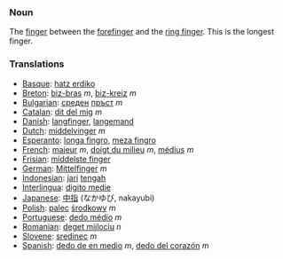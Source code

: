 ===Noun===

The [[finger]] between the [[forefinger]] and the [[ring finger]]. This is the longest finger.

===Translations===
*[[Basque]]: [[hatz erdiko]]
*[[Breton]]: [[biz-bras]] ''m'', [[biz-kreiz]] ''m''
*[[Bulgarian]]: [[среден]] [[пръст]] ''m''
*[[Catalan]]: [[dit del mig]] ''m''
*[[Danish]]: [[langfinger]], [[langemand]]
*[[Dutch]]: [[middelvinger]] ''m''
*[[Esperanto]]: [[longa fingro]], [[meza fingro]]
*[[French]]: [[majeur]] ''m'', [[doigt du milieu]] ''m'', [[médius]] ''m''
*[[Frisian]]: [[middelste finger]]
*[[German]]: [[Mittelfinger]] ''m''
*[[Indonesian]]: [[jari]] [[tengah]]
*[[Interlingua]]: [[digito medie]]
*[[Japanese]]: [[中指]] (なかゆび, nakayubi)
*[[Polish]]: [[palec]] [[środkowy]] ''m''
*[[Portuguese]]: [[dedo médio]] ''m''
*[[Romanian]]: [[deget mijlociu]] ''n''
*[[Slovene]]: [[sredinec]] ''m''
*[[Spanish]]: [[dedo de en medio]] ''m'', [[dedo del corazón]] ''m''